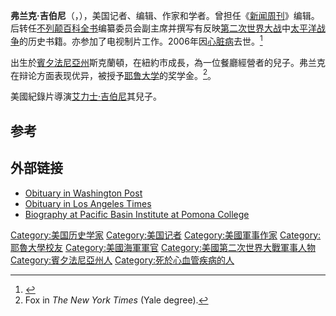{{orphan|time=2013-04-09T06:30:49+00:00}}
{{Infobox writer 
|name      = 弗兰克·吉伯尼
|image     = 
|caption   = 
|birth_date = 1924年
|birth_place= 
|death_date = 2006年
|death_place= 
|nationality = [[File:Flag_of_USA.svg|22px]] 美国
|occupation= 记者、编辑、作家和学者
|influences =
|influenced = 
}}
'''弗兰克·吉伯尼'''（{{lang-en|'''Frank Bray Gibney'''}}，{{bd|1924年|9月21日|2006年|4月9日|catIdx=Gibney}}），美国记者、编辑、作家和学者。曾担任《[[新闻周刊|新闻周刊]]》编辑。后转任[[不列颠百科全书|不列颠百科全书]]编纂委员会副主席并撰写有反映[[第二次世界大战|第二次世界大战]]中[[太平洋战争|太平洋战争]]的历史书籍。亦参加了电视制片工作。2006年因[[心脏病|心脏病]]去世。<ref>{{Cite web |url=http://www.nytimes.com/2006/04/14/us/14gibney.html?ex=1302667200&en=2a1c5325e5e5ccf5&ei=5088&partner=rssnyt&emc=rss |title=Obituary in New York Times |access-date=2013-04-09 |archive-date=2014-03-06 |archive-url=https://web.archive.org/web/20140306015550/http://www.nytimes.com/2006/04/14/us/14gibney.html?ex=1302667200&en=2a1c5325e5e5ccf5&ei=5088&partner=rssnyt&emc=rss |dead-url=no }}</ref>

出生於[[賓夕法尼亞州|賓夕法尼亞州]]斯克蘭頓，在紐約市成長，為一位餐廳經營者的兒子。弗兰克在辩论方面表现优异，被授予[[耶鲁大学|耶鲁大学]]的奖学金。<ref>Fox in ''The New York Times'' (Yale degree).</ref>。


美國紀錄片導演[[艾力士·吉伯尼|艾力士·吉伯尼]]其兒子。

== 参考 ==
{{reflist}}

==外部链接==
* [http://www.washingtonpost.com/wp-dyn/content/article/2006/04/12/AR2006041202153.html Obituary in Washington Post] {{Wayback|url=http://www.washingtonpost.com/wp-dyn/content/article/2006/04/12/AR2006041202153.html |date=20160304085033 }}
* [http://www.jpri.org/friends/gibney_LAT_0406.html  Obituary in Los Angeles Times] {{Wayback|url=http://www.jpri.org/friends/gibney_LAT_0406.html |date=20160303191640 }}
* [https://web.archive.org/web/20130126021844/http://www.pomona.edu/pbi/frankgibney.shtml Biography at Pacific Basin Institute at Pomona College]
{{Authority control}}
{{DEFAULTSORT:Gibney, Frank}}
[[Category:美国历史学家|Category:美国历史学家]]
[[Category:美国记者|Category:美国记者]]
[[Category:美國軍事作家|Category:美國軍事作家]]
[[Category:耶魯大學校友|Category:耶魯大學校友]]
[[Category:美國海軍軍官|Category:美國海軍軍官]]
[[Category:美國第二次世界大戰軍事人物|Category:美國第二次世界大戰軍事人物]]
[[Category:賓夕法尼亞州人|Category:賓夕法尼亞州人]]
[[Category:死於心血管疾病的人|Category:死於心血管疾病的人]]